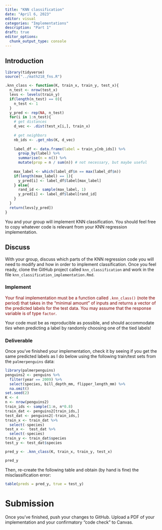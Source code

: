 ```yaml
---
title: "KNN classification"
date: "April 6, 2023"
editor: visual
categories: "Implementations"
description: "Part 1"
draft: true
editor_options: 
  chunk_output_type: console
---
```


## Introduction

```r
library(tidyverse)
source("../math218_fns.R")

.knn_class <- function(K, train_x, train_y, test_x){
  n_test <- nrow(test_x)
  levs <- levels(train_y)
  if(length(n_test) == 0){
    n_test <- 1
  }
  y_pred <- rep(NA, n_test)
  for(i in 1:n_test){
    # get distances
    d_vec <- .dist(test_x[i,], train_x)
    
    # get neighbors
    nb_ids <- .get_nbs(K, d_vec)
    
    label_df <- data.frame(label = train_y[nb_ids]) %>%
      group_by(label) %>% 
      summarise(n = n()) %>%
      mutate(prop = n / sum(n)) # not necessary, but maybe useful
    
    max_label <- which(label_df$n == max(label_df$n))
    if(length(max_label) == 1){
      y_pred[i] <- label_df$label[max_label]
    } else{
      rand_id <- sample(max_label, 1)
      y_pred[i] <- label_df$label[rand_id]
    }
  }
  return(levs[y_pred])
}


```

You and your group will implement KNN classification. You should feel free to copy whatever code is relevant from your KNN regression implementation.

## Discuss

With your group, discuss which parts of the KNN regression code you will need to modify and how in order to implement classification. Once you feel ready, clone the GitHub project called `knn_classification` and work in the file `knn_classification_implementation.Rmd`.

### Implement

::: {style="color: maroon"}
Your final implementation must be a function called `.knn_class()` (note the period) that takes in the "minimal amount" of inputs and returns a vector of the predicted labels for the test data. You may assume that the response variable is of type `factor`.
:::

Your code must be as reproducible as possible, and should accommodate *ties* when predicting a label by randomly choosing one of the tied labels!

### Deliverable

Once you've finished your implementation, check it by seeing if you get the same predicted labels as I do below using the following train/test sets from the `palmerpenguins` data:

```r
library(palmerpenguins)
penguins2 <- penguins %>%
  filter(year == 2009) %>%
  select(species, bill_depth_mm, flipper_length_mm) %>%
  na.omit() 
set.seed(2)
K <- 4
n <- nrow(penguins2)
train_ids <- sample(1:n, n*0.8)
train_dat <- penguins2[train_ids,]
test_dat <- penguins2[-train_ids,]
train_x <- train_dat %>%
  select(-species)
test_x <-  test_dat %>%
  select(-species)
train_y <- train_dat$species
test_y <- test_dat$species
```

```r
pred_y <- .knn_class(K, train_x, train_y, test_x)
```

```r
pred_y
```

Then, re-create the following table and obtain (by hand is fine) the misclassification error:

```r
table(preds = pred_y, true = test_y)
```

# Submission

Once you've finished, push your changes to GitHub. Upload a PDF of your implementation and your confirmatory "code check" to Canvas.
